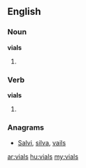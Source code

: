 ==English==

===Noun===
'''vials'''

# {{plural of|[[vial]]}}

===Verb===
'''vials'''

# {{third-person singular of|[[vial]]}}

===Anagrams===
* [[Salvi#English|Salvi]], [[silva#English|silva]], [[vails#English|vails]]

[[ar:vials]]
[[hu:vials]]
[[my:vials]]